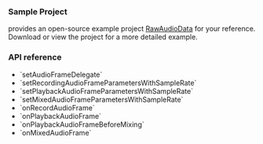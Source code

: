 <PlatformWrapper platform="ios">

### Sample Project

<Vg k="COMPANY" /> provides an open-source example project [RawAudioData](https://github.com/AgoraIO/API-Examples/blob/main/iOS/APIExample/APIExample/Examples/Advanced/RawAudioData/RawAudioData.swift) for your reference. Download or view the project for a more detailed example.

### API reference

- <Link to="{{global.API_REF_IOS_ROOT}}/agorartckit/agorartcenginekit/setaudioframedelegate(_:)">`setAudioFrameDelegate`</Link>
- <Link to="{{global.API_REF_IOS_ROOT}}/agorartckit/agorartcenginekit/setrecordingaudioframeparameterswithsamplerate(_:channel:mode:samplespercall:)">`setRecordingAudioFrameParametersWithSampleRate`</Link>
- <Link to="{{global.API_REF_IOS_ROOT}}/agorartckit/agorartcenginekit/setplaybackaudioframeparameterswithsamplerate(_:channel:mode:samplespercall:)">`setPlaybackAudioFrameParametersWithSampleRate`</Link>
- <Link to="{{global.API_REF_IOS_ROOT}}/agorartckit/agorartcenginekit/setmixedaudioframeparameterswithsamplerate(_:channel:samplespercall:)">`setMixedAudioFrameParametersWithSampleRate`</Link>
- <Link to="{{global.API_REF_IOS_ROOT}}/agorartckit/agoraaudioframedelegate/onrecordaudioframe(_:channelid:)">`onRecordAudioFrame`</Link>
- <Link to="{{global.API_REF_IOS_ROOT}}/agorartckit/agoraaudioframedelegate/onplaybackaudioframe(_:channelid:)">`onPlaybackAudioFrame`</Link>
- <Link to="{{global.API_REF_IOS_ROOT}}/agorartckit/agoraaudioframedelegate/onplaybackaudioframe(beforemixing:channelid:uid:)">`onPlaybackAudioFrameBeforeMixing`</Link>
- <Link to="{{global.API_REF_IOS_ROOT}}/agorartckit/agoraaudioframedelegate/onmixedaudioframe(_:channelid:)">`onMixedAudioFrame`</Link>


</PlatformWrapper>